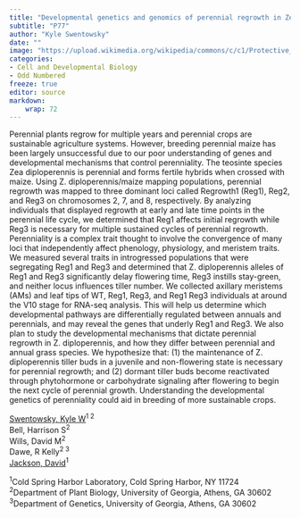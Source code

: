 ```yaml
---
title: "Developmental genetics and genomics of perennial regrowth in Zea diploperennis"
subtitle: "P77"
author: "Kyle Swentowsky"
date: ""
image: "https://upload.wikimedia.org/wikipedia/commons/c/c1/Protective_Coleoptile_Tip_in_Zea_Mays_Embryo_%2847691344541%29.jpg"
categories: 
- Cell and Developmental Biology
- Odd Numbered
freeze: true
editor: source
markdown: 
    wrap: 72
---
```


Perennial plants regrow for multiple years and perennial crops are sustainable agriculture systems. However, breeding perennial maize has been largely unsuccessful due to our poor understanding of genes and developmental mechanisms that control perenniality. The teosinte species Zea diploperennis is perennial and forms fertile hybrids when crossed with maize. Using Z. diploperennis/maize mapping populations, perennial regrowth was mapped to three dominant loci called Regrowth1 (Reg1), Reg2, and Reg3 on chromosomes 2, 7, and 8, respectively. By analyzing individuals that displayed regrowth at early and late time points in the perennial life cycle, we determined that Reg1 affects initial regrowth while Reg3 is necessary for multiple sustained cycles of perennial regrowth. Perenniality is a complex trait thought to involve the convergence of many loci that independently affect phenology, physiology, and meristem traits. We measured several traits in introgressed populations that were segregating Reg1 and Reg3 and determined that Z. diploperennis alleles of Reg1 and Reg3 significantly delay flowering time, Reg3 instills stay-green, and neither locus influences tiller number. We collected axillary meristems (AMs) and leaf tips of WT, Reg1, Reg3, and Reg1 Reg3 individuals at around the V10 stage for RNA-seq analysis. This will help us determine which developmental pathways are differentially regulated between annuals and perennials, and may reveal the genes that underly Reg1 and Reg3. We also plan to study the developmental mechanisms that dictate perennial regrowth in Z. diploperennis, and how they differ between perennial and annual grass species. We hypothesize that: (1) the maintenance of Z. diploperennis tiller buds in a juvenile and non-flowering state is necessary for perennial regrowth; and (2) dormant tiller buds become reactivated through phytohormone or carbohydrate signaling after flowering to begin the next cycle of perennial growth. Understanding the developmental genetics of perenniality could aid in breeding of more sustainable crops.

<a href='mailto:swentow@cshl.edu'>Swentowsky, Kyle W</a><sup>1 2</sup><br>Bell, Harrison S<sup>2</sup><br>Wills, David M<sup>2</sup><br>Dawe, R Kelly<sup>2 3</sup><br><a href='mailto:jacksond@cshl.edu'>Jackson, David</a><sup>1</sup><br>

<sup>1</sup>Cold Spring Harbor Laboratory, Cold Spring Harbor, NY 11724<br><sup>2</sup>Department of Plant Biology, University of Georgia, Athens, GA 30602<br><sup>3</sup>Department of Genetics, University of Georgia, Athens, GA 30602<br>